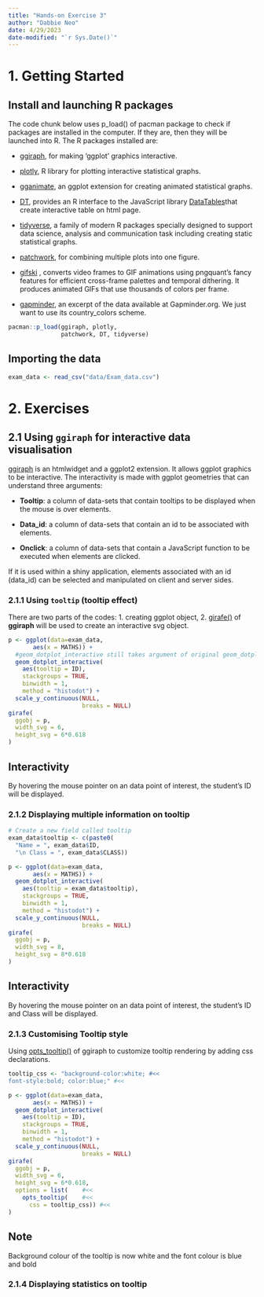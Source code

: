 ```yaml
---
title: "Hands-on Exercise 3"
author: "Dabbie Neo"
date: 4/29/2023
date-modified: "`r Sys.Date()`"
---
```


# 1. Getting Started

## Install and launching R packages

The code chunk below uses p_load() of pacman package to check if packages are installed in the computer. If they are, then they will be launched into R. The R packages installed are:

-   [ggiraph](https://davidgohel.github.io/ggiraph/), for making 'ggplot' graphics interactive.

-   [plotly](https://plotly.com/r/), R library for plotting interactive statistical graphs.

-   [gganimate](https://gganimate.com/), an ggplot extension for creating animated statistical graphs.

-   [DT](https://rstudio.github.io/DT/), provides an R interface to the JavaScript library [DataTables](https://datatables.net/)that create interactive table on html page.

-   [tidyverse](https://www.tidyverse.org/), a family of modern R packages specially designed to support data science, analysis and communication task including creating static statistical graphs.

-   [patchwork](https://patchwork.data-imaginist.com/), for combining multiple plots into one figure.

-   [gifski](https://cran.r-project.org/web/packages/gifski/) , converts video frames to GIF animations using pngquant's fancy features for efficient cross-frame palettes and temporal dithering. It produces animated GIFs that use thousands of colors per frame.

-   [gapminder](https://cran.r-project.org/web/packages/gapminder/), an excerpt of the data available at Gapminder.org. We just want to use its country_colors scheme.

```r
pacman::p_load(ggiraph, plotly, 
               patchwork, DT, tidyverse)
```

## Importing the data

```r
exam_data <- read_csv("data/Exam_data.csv")
```

# 2. Exercises

## 2.1 Using `ggiraph` for interactive data visualisation

[ggiraph](https://davidgohel.github.io/ggiraph/) is an htmlwidget and a ggplot2 extension. It allows ggplot graphics to be interactive. The interactivity is made with ggplot geometries that can understand three arguments:

-   **Tooltip**: a column of data-sets that contain tooltips to be displayed when the mouse is over elements.

-   **Data_id**: a column of data-sets that contain an id to be associated with elements.

-   **Onclick**: a column of data-sets that contain a JavaScript function to be executed when elements are clicked.

If it is used within a shiny application, elements associated with an id (data_id) can be selected and manipulated on client and server sides.

### 2.1.1 Using `tooltip` (tooltip effect)

There are two parts of the codes: 1. creating ggplot object, 2. [girafe()](https://rdrr.io/cran/ggiraph/man/girafe.html) of **ggiraph** will be used to create an interactive svg object.

```r
p <- ggplot(data=exam_data, 
       aes(x = MATHS)) +
  #geom_dotplot_interactive still takes argument of original geom_dotplot but with tooltip enabled in aes()
  geom_dotplot_interactive(
    aes(tooltip = ID),
    stackgroups = TRUE, 
    binwidth = 1, 
    method = "histodot") +
  scale_y_continuous(NULL, 
                     breaks = NULL)
girafe(
  ggobj = p,
  width_svg = 6,
  height_svg = 6*0.618
)
```

::: {.callout-note icon="false"}
## Interactivity

By hovering the mouse pointer on an data point of interest, the student's ID will be displayed.
:::

### 2.1.2 Displaying multiple information on tooltip

```r
# Create a new field called tooltip
exam_data$tooltip <- c(paste0(     
  "Name = ", exam_data$ID,         
  "\n Class = ", exam_data$CLASS)) 

p <- ggplot(data=exam_data, 
       aes(x = MATHS)) +
  geom_dotplot_interactive(
    aes(tooltip = exam_data$tooltip), 
    stackgroups = TRUE,
    binwidth = 1,
    method = "histodot") +
  scale_y_continuous(NULL,               
                     breaks = NULL)
girafe(
  ggobj = p,
  width_svg = 8,
  height_svg = 8*0.618
)
```

::: {.callout-note icon="false"}
## Interactivity

By hovering the mouse pointer on an data point of interest, the student's ID and Class will be displayed.
:::

### 2.1.3 Customising Tooltip style

Using [opts_tooltip()](https://davidgohel.github.io/ggiraph/reference/opts_tooltip.html) of ggiraph to customize tooltip rendering by adding css declarations.

```r
tooltip_css <- "background-color:white; #<<
font-style:bold; color:blue;" #<<

p <- ggplot(data=exam_data, 
       aes(x = MATHS)) +
  geom_dotplot_interactive(              
    aes(tooltip = ID),                   
    stackgroups = TRUE,                  
    binwidth = 1,                        
    method = "histodot") +               
  scale_y_continuous(NULL,               
                     breaks = NULL)
girafe(                                  
  ggobj = p,                             
  width_svg = 6,                         
  height_svg = 6*0.618,
  options = list(    #<<
    opts_tooltip(    #<<
      css = tooltip_css)) #<<
)
```

::: {.callout-note icon="false"}
## Note

Background colour of the tooltip is now white and the font colour is blue and bold
:::

### 2.1.4 Displaying statistics on tooltip


